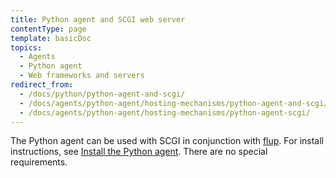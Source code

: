 ```yaml
---
title: Python agent and SCGI web server
contentType: page
template: basicDoc
topics:
  - Agents
  - Python agent
  - Web frameworks and servers
redirect_from:
  - /docs/python/python-agent-and-scgi/
  - /docs/agents/python-agent/hosting-mechanisms/python-agent-and-scgi/
  - /docs/agents/python-agent/hosting-mechanisms/python-agent-scgi/
---
```


The Python agent can be used with SCGI in conjunction with [flup](https://pypi.python.org/pypi/flup). For install instructions, see [Install the Python agent](/docs/agents/python-agent/installation-configuration/python-agent-installation). There are no special requirements.

